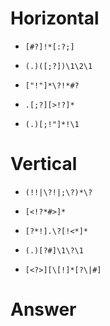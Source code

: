 # Horizontal
  
  * `[#?]!*[:?;]`
  
  * `(.)([;?])\1\2\1`
  
  * `["!"]*\?!*#?`
  
  * `.[;?][>!?]*`
  
  * `(.)[;!"]*!\1`
  
# Vertical

  * `(!!|\?!|;\?)*\?`
  
  * `[<!?*#>]*`
  
  * `[?*!].\?[!<*]*`
  
  * `(.)[?#]\1\?\1`
  
  * `[<?>][\[!]*[?\|#]`
  
# Answer


